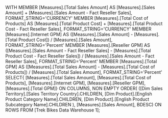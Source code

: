 WITH 
MEMBER [Measures].[Total Sales Amount] AS 
[Measures].[Sales Amount] + [Measures].[Sales Amount - Fact Reseller Sales], FORMAT_STRING='CURRENCY'
MEMBER [Measures].[Total Cost of Products] AS 
[Measures].[Total Product Cost] + [Measures].[Total Product Cost - Fact Reseller Sales], FORMAT_STRING='CURRENCY'
MEMBER [Measures].[Internet GPM] AS 
([Measures].[Sales Amount] - [Measures].[Total Product Cost]) / [Measures].[Sales Amount], FORMAT_STRING='Percent'
MEMBER [Measures].[Reseller GPM] AS 
([Measures].[Sales Amount - Fact Reseller Sales] - [Measures].[Total Product Cost - Fact Reseller Sales])
/ [Measures].[Sales Amount - Fact Reseller Sales], FORMAT_STRING='Percent'
MEMBER [Measures].[Total GPM] AS 
([Measures].[Total Sales Amount] - [Measures].[Total Cost of Products]) / [Measures].[Total Sales Amount], FORMAT_STRING='Percent'
SELECT{
[Measures].[Total Sales Amount],
[Measures].[Total Cost of Products],
[Measures].[Internet GPM],
[Measures].[Reseller GPM],
[Measures].[Total GPM]}
ON COLUMNS,
NON EMPTY 
ORDER(
([Dim Sales Territory].[Sales Territory Country].CHILDREN,
[Dim Product].[English Product Category Name].CHILDREN,
[Dim Product].[English Product Subcategory Name].CHILDREN
),
[Measures].[Sales Amount],
BDESC) ON ROWS
FROM [Trek Bikes Data Warehouse 1];
